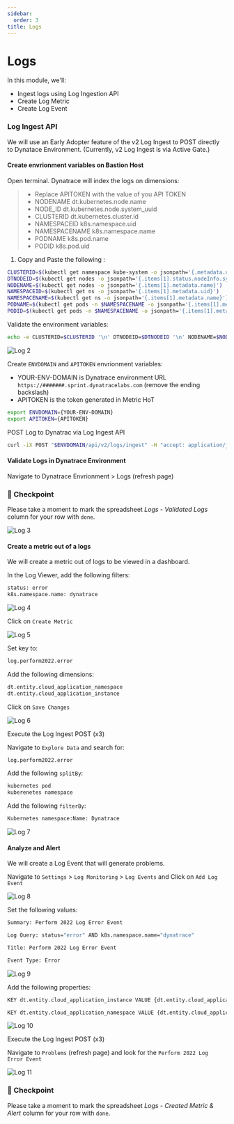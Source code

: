 ---
sidebar:
  order: 3
title: Logs
---

# Logs

In this module, we'll:

- Ingest logs using Log Ingestion API
- Create Log Metric
- Create Log Event

### Log Ingest API

We will use an Early Adopter feature of the v2 Log Ingest to POST directly to Dynatace Environment.
(Currently, v2 Log Ingest is via Active Gate.)

#### Create envrionment variables on Bastion Host

Open terminal.
Dynatrace will index the logs on dimensions:

> - Replace APITOKEN with the value of you API TOKEN
> - NODENAME dt.kubernetes.node.name
> - NODE_ID dt.kubernetes.node.system_uuid
> - CLUSTERID dt.kubernetes.cluster.id
> - NAMESPACEID k8s.namespace.uid
> - NAMESPACENAME k8s.namespace.name
> - PODNAME k8s.pod.name
> - PODID k8s.pod.uid

1. Copy and Paste the following :

```bash
CLUSTERID=$(kubectl get namespace kube-system -o jsonpath='{.metadata.uid}')
DTNODEID=$(kubectl get nodes -o jsonpath='{.items[1].status.nodeInfo.systemUUID}')
NODENAME=$(kubectl get nodes -o jsonpath='{.items[1].metadata.name}')
NAMESPACEID=$(kubectl get ns -o jsonpath='{.items[1].metadata.uid}')
NAMESPACENAME=$(kubectl get ns -o jsonpath='{.items[1].metadata.name}')
PODNAME=$(kubectl get pods -n $NAMESPACENAME -o jsonpath='{.items[1].metadata.name}')
PODID=$(kubectl get pods -n $NAMESPACENAME -o jsonpath='{.items[1].metadata.uid}')
```

Validate the environment variables:

```bash
echo -e CLUSTERID=$CLUSTERID '\n' DTNODEID=$DTNODEID '\n' NODENAME=$NODENAME '\n' NAMESPACEID=$NAMESPACEID '\n' NAMESPACENAME=$NAMESPACENAME '\n' PODNAME=$PODNAME '\n' PODID=$PODID
```

![Log 2](../../../img/log_2.png)

Create `ENVDOMAIN` and `APITOKEN` envrionment variables:

- YOUR-ENV-DOMAIN is Dynatrace environment URL `https://#######.sprint.dynatracelabs.com` (remove the ending backslash)
- APITOKEN is the token generated in Metric HoT

```bash
export ENVDOMAIN={YOUR-ENV-DOMAIN}
export APITOKEN={APITOKEN}
```

POST Log to Dynatrac via Log Ingest API

```bash
curl -iX POST "$ENVDOMAIN/api/v2/logs/ingest" -H "accept: application/json; charset=utf-8" -H "Authorization: Api-Token $APITOKEN" -H "Content-Type: application/json; charset=utf-8" -d '[{"content":"example log content 1","status":"error","log.source":"/var/log/syslog","dt.kubernetes.node.name":"'"$NODENAME"'","dt.kubernetes.node.system_uuid":"'"$DTNODEID"'","dt.kubernetes.cluster.id":"'"$CLUSTERID"'","k8s.namespace.uid":"'"$NAMESPACEID"'","k8s.namespace.name":"'"$NAMESPACENAME"'","k8s.pod.name":"'"$PODNAME"'","k8s.pod.uid":"'"$PODID"'","response":12},{"content":"example log content 2","status":"info","log.source":"/var/log/syslog","dt.kubernetes.node.name":"'"$NODENAME"'","dt.kubernetes.node.system_uuid":"'"$DTNODEID"'","dt.kubernetes.cluster.id":"'"$CLUSTERID"'","k8s.namespace.uid":"'"$NAMESPACEID"'","k8s.namespace.name":"'"$NAMESPACENAME"'","k8s.pod.name":"'"$PODNAME"'","k8s.pod.uid":"'"$PODID"'","response":1}]'
```

#### Validate Logs in Dynatrace Environment

Navigate to Dynatrace Envrionment > Logs (refresh page)

### :checkered_flag: Checkpoint

Please take a moment to mark the spreadsheet _Logs - Validated Logs_ column for your row with `done`.

![Log 3](../../../img/log_3.png)

#### Create a metric out of a logs

We will create a metric out of logs to be viewed in a dashboard.

In the Log Viewer, add the following filters:

```bash
status: error
k8s.namespace.name: dynatrace
```

![Log 4](../../../img/log_4.png)

Click on `Create Metric`

![Log 5](../../../img/log_5.png)

Set key to:

```bash
log.perform2022.error
```

Add the following dimensions:

```bash
dt.entity.cloud_application_namespace
dt.entity.cloud_application_instance
```

Click on `Save Changes`

![Log 6](../../../img/log_6.png)

Execute the Log Ingest POST (x3)

Navigate to `Explore Data` and search for:

```bash
log.perform2022.error
```

Add the following `splitBy`:

```bash
kubernetes pod
kuberenetes namespace
```

Add the following `filterBy`:

```bash
Kubernetes namespace:Name: Dynatrace
```

![Log 7](../../../img/log_7.png)

#### Analyze and Alert

We will create a Log Event that will generate problems.

Navigate to `Settings` > `Log Monitoring` > `Log Events` and Click on `Add Log Event`

![Log 8](../../../img/log_8.png)

Set the following values:

```bash
Summary: Perform 2022 Log Error Event

Log Query: status="error" AND k8s.namespace.name="dynatrace"

Title: Perform 2022 Log Error Event

Event Type: Error
```

![Log 9](../../../img/log_9.png)

Add the following properties:

```bash
KEY dt.entity.cloud_application_instance VALUE {dt.entity.cloud_application_instance}

KEY dt.entity.cloud_application_namespace VALUE {dt.entity.cloud_application_namespace}
```

![Log 10](../../../img/log_10.png)

Execute the Log Ingest POST (x3)

Navigate to `Problems` (refresh page) and look for the `Perform 2022 Log Error Event`

![Log 11](../../../img/log_11.png)

### :checkered_flag: Checkpoint

Please take a moment to mark the spreadsheet _Logs - Created Metric & Alert_ column for your row with `done`.
